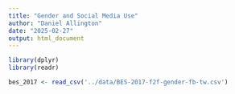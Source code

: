 ```yaml
---
title: "Gender and Social Media Use"
author: "Daniel Allington"
date: "2025-02-27"
output: html_document
---
```


```r
library(dplyr)
library(readr)

bes_2017 <- read_csv('../data/BES-2017-f2f-gender-fb-tw.csv')

```

